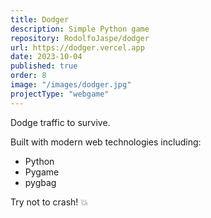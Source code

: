 ```yaml
---
title: Dodger
description: Simple Python game
repository: RodolfoJaspe/dodger
url: https://dodger.vercel.app
date: 2023-10-04
published: true
order: 8
image: "/images/dodger.jpg"
projectType: "webgame"
---
```


Dodge traffic to survive.

Built with modern web technologies including:

- Python
- Pygame
- pygbag

Try not to crash! 💥
